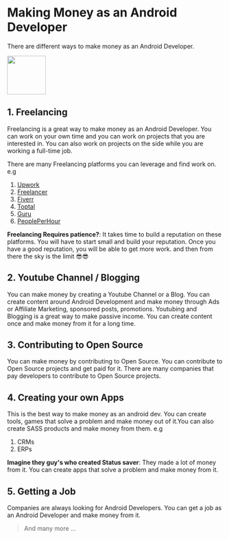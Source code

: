 
# Making Money as an Android Developer

There are different ways to make money as an Android Developer.

<div className="w-auto px-2 pt-16 pb-8 mx-auto sm:pt-24 lg:px-8">
  <div className="w-auto grid">
    <img src="/coding.jpg" height="90" />
  </div>
</div>

## 1. Freelancing

Freelancing is a great way to make money as an Android Developer. You can work on your own time and you can work on projects that you are interested in. You can also work on
projects on the side while you are working a full-time job.

There are many Freelancing platforms you can leverage and find work on. e.g

1. [Upwork](https://www.upwork.com/)
2. [Freelancer](https://www.freelancer.com/)
3. [Fiverr](https://www.fiverr.com/)
4. [Toptal](https://www.toptal.com/)
5. [Guru](https://www.guru.com/)
6. [PeoplePerHour](https://www.peopleperhour.com/)

<Callout type="error">
<b>Freelancing Requires patience?</b>: It takes time to build a reputation on these platforms. You will have to start small and build your reputation. Once you have a good reputation, you will be able to get more work.
and then from there the sky is the limit 😎😎

</Callout>

## 2. Youtube Channel / Blogging

You can make money by creating a Youtube Channel or a Blog. You can create content around Android Development and make money through Ads or Affiliate Marketing, sponsored posts, promotions.
Youtubing and Blogging is a great way to make passive income. You can create content once and make money from it for a long time.

## 3. Contributing to Open Source

You can make money by contributing to Open Source. You can contribute to Open Source projects and get paid for it. There are many companies that pay developers to contribute to Open Source projects.

## 4. Creating your own Apps

This is the best way to make money as an android dev. You can create tools, games that solve a problem and make money out of it.You can also create SASS products and make money from them.
e.g

1. CRMs
2. ERPs

<Callout type="info">
<b>Imagine they guy's who created Status saver</b>: They made a lot of money from it. You can create apps that solve a problem and make money from it.

</Callout>

## 5. Getting a Job

Companies are always looking for Android Developers. You can get a job as an Android Developer and make money from it.

> And many more ...
